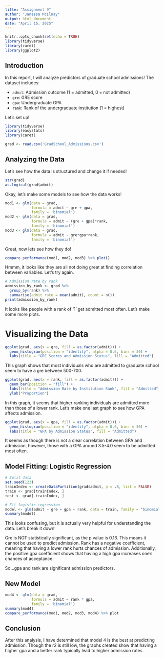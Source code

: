 ```yaml
---
title: "Assignment 9"
author: "Janessa McIlnay"
output: html_document
date: "April 15, 2025"
---
```


```r
knitr::opts_chunk$set(echo = TRUE)
library(tidyverse)
library(caret)
library(ggplot2)
```

## Introduction

In this report, I will analyze predictors of graduate school admissions! The dataset includes:

- `admit`: Admission outcome (1 = admitted, 0 = not admitted)
- `gre`: GRE score
- `gpa`: Undergraduate GPA
- `rank`: Rank of the undergraduate institution (1 = highest)

Let's set up! 


```r
library(tidyverse)
library(easystats)
library(caret)

grad <- read.csv('GradSchool_Admissions.csv')
```

## Analyzing the Data

Let's see how the data is structured and change it if needed!

```r
str(grad)
as.logical(grad$admit)
```

Okay, let's make some models to see how the data works!

```r
mod1 <- glm(data = grad,
            formula = admit ~ gre + gpa,
            family = 'binomial')
mod2 <- glm(data = grad,
            formula = admit ~ (gre + gpa)*rank,
            family = 'binomial')
mod3 <- glm(data = grad,
            formula = admit ~ gre*gpa*rank,
            family = 'binomial')
```

Great, now lets see how they do!

```r
compare_performance(mod1, mod2, mod3) %>% plot()
```
Hmmm, it looks like they are all not doing great at finding correlation between variables. Let's try again.

```r

# Admission rate by rank
admission_by_rank <- grad %>%
  group_by(rank) %>%
  summarise(admit_rate = mean(admit), count = n())
print(admission_by_rank)
```
It looks like people with a rank of '1' get admitted most often. Let's make some more plots. 

# Visualizing the Data
```r

ggplot(grad, aes(x = gre, fill = as.factor(admit))) + 
  geom_histogram(position = "identity", alpha = 0.6, bins = 30) +
  labs(title = "GRE Scores and Admission Status", fill = "Admitted")
```
This graph shows that most individuals who are admitted to graduate school seem to have a gre between 500-700.

```r
ggplot(grad, aes(x = rank, fill = as.factor(admit))) +
  geom_bar(position = "fill") +
  labs(title = "Admission Rate by Institution Rank", fill = "Admitted") +
  ylab("Proportion")
```
In this graph, it seems that higher ranking individuals are admitted more than those of a lower rank. Let's make one last graph to see how GPA affects admission.

```r
ggplot(grad, aes(x = gpa, fill = as.factor(admit))) + 
  geom_histogram(position = "identity", alpha = 0.6, bins = 30) +
  labs(title = "GPA by Admission Status", fill = "Admitted")
```
It seems as though there is not a clear correlation between GPA and admission,  however, those with a GPA around 3.5-4.0 seem to be admitted most often.

## Model Fitting: Logistic Regression

```r
# Split data
set.seed(123)
trainIndex <- createDataPartition(grad$admit, p = .8, list = FALSE)
train <- grad[trainIndex, ]
test <- grad[-trainIndex, ]

# Fit logistic regression
model <- glm(admit ~ gre + gpa + rank, data = train, family = "binomial")
summary(model)
```

This looks confusing, but it is actually very helpful for understanding the data. Let's break it down!

Gre is NOT statistically significant, as the p value is 0.16. This means it cannot be used to predict admission. Rank has a negative coefficient, meaning that having a lower rank hurts chances of admission. Additionally, the positive gpa coefficient shows that having a high gpa increases one's chances of acceptance. 

So...gpa and rank are significant admission predictors.

## New Model

```r
mod4 <- glm(data = grad,
            formula = admit ~ rank * gpa,
            family = 'binomial')
summary(mod4)
compare_performance(mod1, mod2, mod3, mod4) %>% plot
```

## Conclusion

After this analysis, I have determined that model 4 is the best at predicting admission. Though the r2 is still low, the graphs created show that having a higher gpa and a better rank typically lead to higher admission rates. 
